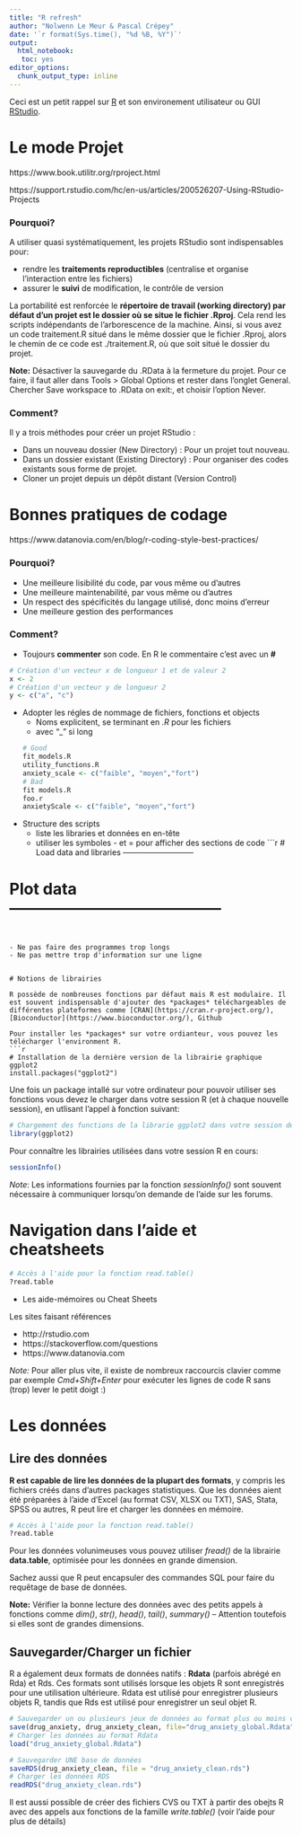 ```yaml
---
title: "R refresh"
author: "Nolwenn Le Meur & Pascal Crépey"
date: '`r format(Sys.time(), "%d %B, %Y")`'
output: 
  html_notebook:
   toc: yes
editor_options: 
  chunk_output_type: inline
---
```


Ceci est un petit rappel sur [R](https://cran.r-project.org) et son environement utilisateur ou GUI [RStudio](https://rstudio.org).

# Le mode Projet

 https://www.book.utilitr.org/rproject.html
 
 https://support.rstudio.com/hc/en-us/articles/200526207-Using-RStudio-Projects
 
 
### Pourquoi?

A utiliser quasi systématiquement, les projets RStudio sont indispensables pour:

- rendre les **traitements reproductibles** (centralise et organise l'interaction entre les fichiers)
- assurer le **suivi** de modification, le contrôle de version


La portabilité est renforcée le **répertoire de travail (working directory) par défaut d’un projet est le dossier où se situe le fichier .Rproj**. Cela rend les scripts indépendants de l’arborescence de la machine. Ainsi, si vous avez un code traitement.R situé dans le même dossier que le fichier .Rproj, alors le chemin de ce code est ./traitement.R, où que soit situé le dossier du projet.

**Note:**
Désactiver la sauvegarde du .RData à la fermeture du projet. Pour ce faire, il faut aller dans Tools > Global Options et rester dans l’onglet General. Chercher Save workspace to .RData on exit:, et choisir l’option Never.

### Comment?

Il y a trois méthodes pour créer un projet RStudio :

- Dans un nouveau dossier (New Directory) : Pour un projet tout nouveau.
- Dans un dossier existant (Existing Directory) : Pour organiser des codes existants sous forme de projet.
- Cloner un projet depuis un dépôt distant (Version Control)

# Bonnes pratiques de codage

https://www.datanovia.com/en/blog/r-coding-style-best-practices/

### Pourquoi?

- Une meilleure lisibilité du code, par vous même ou d'autres
- Une meilleure maintenabilité, par vous même ou d'autres
- Un respect des spécificités du langage utilisé, donc moins d'erreur
- Une meilleure gestion des performances

### Comment?

- Toujours **commenter** son code. En R le commentaire c'est avec un **#**

```r
# Création d'un vecteur x de longueur 1 et de valeur 2
x <- 2
# Création d'un vecteur y de longueur 2 
y <- c("a", "c")
```

- Adopter les régles de nommage de fichiers, fonctions et objects
  - Noms explicitent, se terminant en *.R* pour les fichiers 
  - avec "_" si long
```r
# Good
fit_models.R
utility_functions.R
anxiety_scale <- c("faible", "moyen","fort")
# Bad
fit models.R
foo.r
anxietyScale <- c("faible", "moyen","fort")
```

- Structure des scripts
  - liste les libraries et données en en-tête
  - utiliser les symboles - et = pour afficher des sections de code
```r
# Load data and libraries ---------------------------

# Plot data -----------------------------------------
```


- Ne pas faire des programmes trop longs
- Ne pas mettre trop d'information sur une ligne 


# Notions de librairies

R possède de nombreuses fonctions par défaut mais R est modulaire. Il est souvent indispensable d'ajouter des *packages* téléchargeables de différentes plateformes comme [CRAN](https://cran.r-project.org/), [Bioconductor](https://www.bioconductor.org/), Github

Pour installer les *packages* sur votre ordianteur, vous pouvez les télécharger l'environment R.
```r
# Installation de la dernière version de la librairie graphique ggplot2
install.packages("ggplot2")
```

Une fois un package intallé sur votre ordinateur pour pouvoir utiliser ses fonctions vous devez le charger dans votre session R (et à chaque nouvelle session), en utlisant l'appel à fonction suivant:

```r
# Chargement des functions de la librarie ggplot2 dans votre session de travail
library(ggplot2)
```

Pour connaître les librairies utilisées dans votre session R en cours:
```r
sessionInfo()
```

*Note*:
Les informations fournies par la fonction *sessionInfo()* sont souvent nécessaire à communiquer lorsqu'on demande de l'aide sur les forums.

# Navigation dans l’aide et cheatsheets

```r
# Accès à l'aide pour la fonction read.table()
?read.table
```

- Les aide-mémoires ou Cheat Sheets

Les sites faisant références

 - http://rstudio.com
 - https://stackoverflow.com/questions
 - https://www.datanovia.com
 
*Note:*
 Pour aller plus vite, il existe de nombreux raccourcis clavier comme par exemple *Cmd+Shift+Enter* pour exécuter les lignes de code R sans (trop) lever le petit doigt :)
 
# Les données

## Lire des données

**R est capable de lire les données de la plupart des formats**, y compris les fichiers créés dans d'autres packages statistiques. Que les données aient été préparées à l'aide d'Excel (au format CSV, XLSX ou TXT), SAS, Stata, SPSS ou autres, R peut lire et charger les données en mémoire.


```r
# Accès à l'aide pour la fonction read.table()
?read.table
```

Pour les données volunimeuses vous pouvez utiliser *fread()* de la librairie **data.table**, optimisée pour les données en grande dimension.

Sachez aussi que R peut encapsuler des commandes SQL pour faire du requêtage de base de données.


**Note:**
Vérifier la bonne lecture des données avec des petits appels à fonctions comme *dim()*, *str()*, *head()*, *tail()*, *summary()* -- Attention toutefois si elles sont de grandes dimensions.

## Sauvegarder/Charger un fichier 

R a également deux formats de données natifs : **Rdata** (parfois abrégé en Rda) et Rds. Ces formats sont utilisés lorsque les objets R sont enregistrés pour une utilisation ultérieure. Rdata est utilisé pour enregistrer plusieurs objets R, tandis que Rds est utilisé pour enregistrer un seul objet R. 

```r

# Sauvegarder un ou plusieurs jeux de données au format plus ou moins complexe
save(drug_anxiety, drug_anxiety_clean, file="drug_anxiety_global.Rdata")
# Charger les données au format Rdata 
load("drug_anxiety_global.Rdata")

# Sauvegarder UNE base de données
saveRDS(drug_anxiety_clean, file = "drug_anxiety_clean.rds")
# Charger les données RDS
readRDS("drug_anxiety_clean.rds")
```

Il est aussi possible de créer des fichiers CVS ou TXT à partir des obejts R avec des appels aux fonctions de la famille *write.table()* (voir l'aide pour plus de détails)
